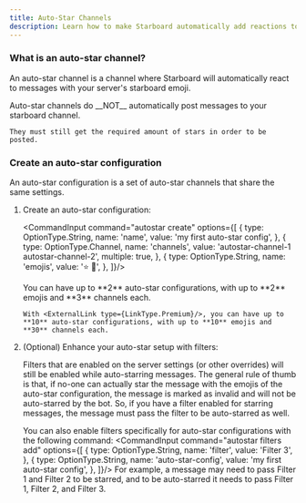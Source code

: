 ```yaml
---
title: Auto-Star Channels
description: Learn how to make Starboard automatically add reactions to messages
---
```



### What is an auto-star channel?

An auto-star channel is a channel where Starboard will automatically react to messages with your server's starboard emoji.

<Aside type="note" title="Beating the misconceptions">
    Auto-star channels do __NOT__ automatically post messages to your starboard channel.
    
    They must still get the required amount of stars in order to be posted.
</Aside>

### Create an auto-star configuration

An auto-star configuration is a set of auto-star channels that share the same settings.

<Steps>

1.  Create an auto-star configuration:

    <CommandInput command="autostar create" options={[
        {
            type: OptionType.String,
            name: 'name',
            value: 'my first auto-star config',
        },
        {
            type: OptionType.Channel,
            name: 'channels',
            value: 'autostar-channel-1 autostar-channel-2',
            multiple: true,
        },
        {
            type: OptionType.String,
            name: 'emojis',
            value: '⭐ 🍣',
        },
    ]}/>

    <Aside type="tip">
        You can have up to **2** auto-star configurations, with up to **2** emojis and **3** channels each.

        With <ExternalLink type={LinkType.Premium}/>, you can have up to **10** auto-star configurations, with up to **10** emojis and **30** channels each.
    </Aside>

2.  (Optional) Enhance your auto-star setup with filters:

    <LinkCard title="Creating filters" href="../../filters/creating-filters"/>

    Filters that are enabled on the server settings (or other overrides) will still be enabled while auto-starring messages.
    The general rule of thumb is that, if no-one can actually star the message with the emojis of the auto-star configuration, the message is marked as invalid and will not be auto-starred by the bot.
    So, if you have a filter enabled for starring messages, the message must pass the filter to be auto-starred as well.

    You can also enable filters specifically for auto-star configurations with the following command:
    <CommandInput command="autostar filters add" options={[
        {
            type: OptionType.String,
            name: 'filter',
            value: 'Filter 3',
        },
        {
            type: OptionType.String,
            name: 'auto-star-config',
            value: 'my first auto-star config',
        },
    ]}/>
    For example, a message may need to pass Filter 1 and Filter 2 to be starred, and to be auto-starred it needs to pass Filter 1, Filter 2, and Filter 3.
</Steps>
